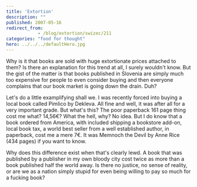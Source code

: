 ```yaml
---
title: 'Extortion'
description: ""
published: 2007-05-16
redirect_from: 
            - /blog/extortion/swizec/211
categories: "food for thought"
hero: ../../../defaultHero.jpg
---
```

Why is it that books are sold with huge extortionate prices attached to them? Is there an explanation for this trend at all, I surely wouldn&#x27;t know. But the gist of the matter is that books published in Slovenia are simply much too expensive for people to even consider buying and then everyone complains that our book market is going down the drain. Duh?

Let&#x27;s do a little examplifying shall we. I was recently forced into buying a local book called Pimlico by Dekleva. All fine and well, it was after all for a very important grade. But what&#x27;s this? The poor paperback 161 page thing cost me what? 14,56€? What the hell, why? No idea. But I do know that a book ordered from America, with included shipping a bookstore add-on, local book tax, a world best seller from a well established author, in paperback, cost me a mere 7€. It was Memnoch the Devil by Anne Rice (434 pages) if you want to know.

Why does this difference exist when that&#x27;s clearly lewd. A book that was published by a publisher in my own bloody city cost twice as more than a book published half the world away. Is there no justice, no sense of reality, or are we as a nation simply stupid for even being willing to pay so much for a fucking book?